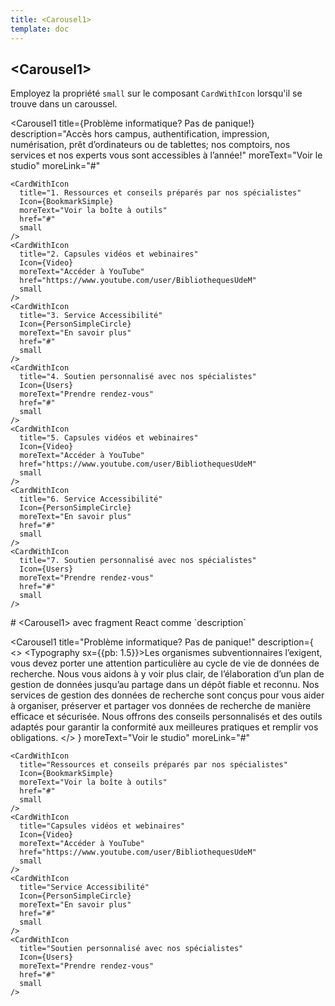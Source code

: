 ```yaml
---
title: <Carousel1>
template: doc
---
```



<Section>

  # &lt;Carousel1&gt;

  Employez la propriété `small` sur le composant `CardWithIcon` lorsqu'il se trouve dans un caroussel.

  <Carousel1
    title={<Typography component="h2">Problème informatique? Pas de panique!</Typography>}
    description="Accès hors campus, authentification, impression, numérisation, prêt d’ordinateurs ou de tablettes; nos comptoirs, nos services et nos experts vous sont accessibles à l’année!"
    moreText="Voir le studio"
    moreLink="#"
  >
    <CardWithIcon
      title="1. Ressources et conseils préparés par nos spécialistes"
      Icon={BookmarkSimple}
      moreText="Voir la boîte à outils"
      href="#"
      small
    />
    <CardWithIcon
      title="2. Capsules vidéos et webinaires"
      Icon={Video}
      moreText="Accéder à YouTube"
      href="https://www.youtube.com/user/BibliothequesUdeM"
      small
    />
    <CardWithIcon
      title="3. Service Accessibilité"
      Icon={PersonSimpleCircle}
      moreText="En savoir plus"
      href="#"
      small
    />
    <CardWithIcon
      title="4. Soutien personnalisé avec nos spécialistes"
      Icon={Users}
      moreText="Prendre rendez-vous"
      href="#"
      small
    />
    <CardWithIcon
      title="5. Capsules vidéos et webinaires"
      Icon={Video}
      moreText="Accéder à YouTube"
      href="https://www.youtube.com/user/BibliothequesUdeM"
      small
    />
    <CardWithIcon
      title="6. Service Accessibilité"
      Icon={PersonSimpleCircle}
      moreText="En savoir plus"
      href="#"
      small
    />
    <CardWithIcon
      title="7. Soutien personnalisé avec nos spécialistes"
      Icon={Users}
      moreText="Prendre rendez-vous"
      href="#"
      small
    />
  </Carousel1>
</Section>

<Section>
# &lt;Carousel1&gt; avec fragment React comme `description`

  <Carousel1
    title="Problème informatique? Pas de panique!"
    description={
      <>
        <Typography sx={{pb: 1.5}}>Les organismes subventionnaires l’exigent, vous devez porter une attention particulière au cycle de vie de données de recherche. Nous vous aidons à y voir plus clair, de l’élaboration d’un plan de gestion de données jusqu’au partage dans un dépôt fiable et reconnu.</Typography>
        <Typography>Nos services de gestion des données de recherche sont conçus pour vous aider à organiser, préserver et partager vos données de recherche de manière efficace et sécurisée. Nous offrons des conseils personnalisés et des outils adaptés pour garantir la conformité aux meilleures pratiques et remplir vos obligations.</Typography>
      </>
    }
    moreText="Voir le studio"
    moreLink="#"
  >
    <CardWithIcon
      title="Ressources et conseils préparés par nos spécialistes"
      Icon={BookmarkSimple}
      moreText="Voir la boîte à outils"
      href="#"
      small
    />
    <CardWithIcon
      title="Capsules vidéos et webinaires"
      Icon={Video}
      moreText="Accéder à YouTube"
      href="https://www.youtube.com/user/BibliothequesUdeM"
      small
    />
    <CardWithIcon
      title="Service Accessibilité"
      Icon={PersonSimpleCircle}
      moreText="En savoir plus"
      href="#"
      small
    />
    <CardWithIcon
      title="Soutien personnalisé avec nos spécialistes"
      Icon={Users}
      moreText="Prendre rendez-vous"
      href="#"
      small
    />
  </Carousel1>
</Section>